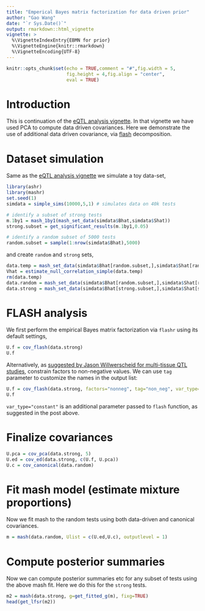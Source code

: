 ```yaml
---
title: "Emperical Bayes matrix factorization for data driven prior"
author: "Gao Wang" 
date: "`r Sys.Date()`"
output: rmarkdown::html_vignette
vignette: >
  %\VignetteIndexEntry{EBMN for prior}
  %\VignetteEngine{knitr::rmarkdown}
  %\VignetteEncoding{UTF-8}
---
```


```r
knitr::opts_chunk$set(echo = TRUE,comment = "#",fig.width = 5,
                      fig.height = 4,fig.align = "center",
                      eval = TRUE)
```

# Introduction

This is continuation of the [eQTL analysis vignette][eqtl].
In that vignette we have used PCA to compute data driven covariances. Here we demonstrate
the use of additional data driven covariance, via [flash](https://github.com/stephenslab/flashr) decomposition.

# Dataset simulation

Same as the [eQTL analysis vignette][eqtl] we simulate a toy data-set,

```r
library(ashr)
library(mashr)
set.seed(1)
simdata = simple_sims(10000,5,1) # simulates data on 40k tests

# identify a subset of strong tests
m.1by1 = mash_1by1(mash_set_data(simdata$Bhat,simdata$Shat))
strong.subset = get_significant_results(m.1by1,0.05)

# identify a random subset of 5000 tests
random.subset = sample(1:nrow(simdata$Bhat),5000)
```

and create `random` and `strong` sets,

```r
data.temp = mash_set_data(simdata$Bhat[random.subset,],simdata$Shat[random.subset,])
Vhat = estimate_null_correlation_simple(data.temp)
rm(data.temp)
data.random = mash_set_data(simdata$Bhat[random.subset,],simdata$Shat[random.subset,],V=Vhat)
data.strong = mash_set_data(simdata$Bhat[strong.subset,],simdata$Shat[strong.subset,], V=Vhat)
```

# FLASH analysis

We first perform the empirical Bayes matrix factorization via `flashr` using its default settings,

```r
U.f = cov_flash(data.strong)
U.f
```

Alternatively, as [suggested by Jason Willwerscheid for multi-tissue QTL studies][willwerscheid],
constrain factors to non-negative values. We can use `tag` parameter to customize the names in the output list:

```r
U.f = cov_flash(data.strong, factors="nonneg", tag="non_neg", var_type="constant")
U.f
```

`var_type="constant"` is an additional parameter passed to `flash` function, as suggested in the post above.

# Finalize covariances

```r
U.pca = cov_pca(data.strong, 5)
U.ed = cov_ed(data.strong, c(U.f, U.pca))
U.c = cov_canonical(data.random)
```
    
# Fit mash model (estimate mixture proportions)

Now we fit mash to the random tests using both data-driven and canonical covariances. 
```r
m = mash(data.random, Ulist = c(U.ed,U.c), outputlevel = 1)
```

# Compute posterior summaries

Now we can compute posterior summaries etc for any subset of tests using the above mash fit. Here we do this for the `strong` tests.
```r
m2 = mash(data.strong, g=get_fitted_g(m), fixg=TRUE)
head(get_lfsr(m2))
```
[eqtl]: https://stephenslab.github.io/mashr/articles/eQTL_outline.html
[willwerscheid]: https://willwerscheid.github.io/MASHvFLASH/MASHvFLASHnn2.html
